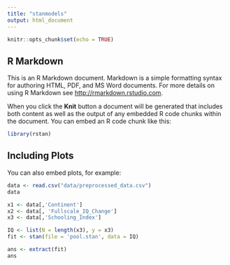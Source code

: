```yaml
---
title: "stanmodels"
output: html_document
---
```


```r
knitr::opts_chunk$set(echo = TRUE)
```

## R Markdown

This is an R Markdown document. Markdown is a simple formatting syntax for authoring HTML, PDF, and MS Word documents. For more details on using R Markdown see <http://rmarkdown.rstudio.com>.

When you click the **Knit** button a document will be generated that includes both content as well as the output of any embedded R code chunks within the document. You can embed an R code chunk like this:

```r
library(rstan)
```

## Including Plots

You can also embed plots, for example:

```r
data <- read.csv("data/preprocessed_data.csv")
data
```

```r
x1 <- data[,'Continent']
x2 <- data[, 'Fullscale_IQ_Change']
x3 <- data[,'Schooling_Index']

IQ <- list(N = length(x3), y = x3)
fit <- stan(file = 'pool.stan', data = IQ)
```
```r
ans <- extract(fit)
ans
```
